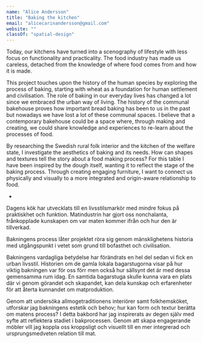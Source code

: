 ```yaml
---
name: "Alice Andersson"
title: "Baking the kitchen"
email: "alicecarinandersson@gmail.com"
website: ""
classOf: "spatial-design"
---
```









Today, our kitchens have turned into a scenography of lifestyle with less focus on functionality and practicality. The food industry has made us careless, detached from the knowledge of where food comes from and how it is made. 

This project touches upon the history of the human species by exploring the process of baking, starting with wheat as a foundation for human settlement and civilisation. The role of baking in our everyday lives has changed a lot since we embraced the urban way of living. The history of the communal bakehouse proves how important bread baking has been to us in the past but nowadays we have lost a lot of these communal spaces. I believe that a contemporary bakehouse could be a space where, through making and creating, we could share knowledge and experiences to re-learn about the processes of food.

By researching the Swedish rural folk interior and the kitchen of the welfare state, I investigate the aesthetics of baking and its needs. How can shapes and textures tell the story about a food making process? For this table I have been inspired by the dough itself, wanting it to reflect the stage of the baking process. Through creating engaging furniture, I want to connect us physically and visually to a more integrated and origin-aware relationship to food.

-

Dagens kök har utvecklats till en livsstilsmarkör med mindre fokus på praktiskhet och funktion. Matindustrin har gjort oss nonchalanta, frånkopplade kunskapen om var maten kommer ifrån och hur den är tillverkad.

Bakningens process låter projektet röra sig genom mänsklighetens historia med utgångspunkt i vetet som grund till bofasthet och civilisation.

Bakningens vardagliga betydelse har förändrats en hel del sedan vi fick en urban livsstil. Historien om de gamla lokala bagarstugorna visar på hur viktig bakningen var för oss förr men också hur sällsynt det är med dessa gemensamma rum idag. En samtida bagarstuga skulle kunna vara en plats där vi genom görandet och skapandet, kan dela kunskap och erfarenheter för att återta kunnandet om matproduktion.

Genom att undersöka allmogetraditionens interiörer samt folkhemsköket, utforskar jag bakningens estetik och behov; hur kan form och textur berätta om matens process? I detta bakbord har jag inspirerats av degen själv med syfte att reflektera stadiet i bakprocessen. Genom att skapa engagerande möbler vill jag koppla oss kroppsligt och visuellt till en mer integrerad och ursprungsmedveten relation till mat.

<ImageZoom 
  preview={preview11}
  zoom={zoom1}
  caption="Baking the kitchen – Exhibition <br> Photo: Sanna Lindberg"
/>

<ImageZoom 
  preview={preview13}
  zoom={zoom3}
  caption="Detail <br> Photo: Sanna Lindberg"
/>

<ImageZoom 
  preview={preview14}
  zoom={zoom14}
  caption="Doughy <br> Photo: Sanna Lindberg"
/>

<ImageZoom 
  preview={preview15}
  zoom={zoom15}
  caption="Material sample <br> Photo: Sanna Lindberg"
/>

<ImageZoom 
  preview={preview16}
  zoom={zoom16}
  caption="Furniture concept <br> Photo: Sanna Lindberg"
/>

<ImageZoom 
  preview={preview17}
  zoom={zoom17}
  caption="Exhibition <br> Photo: Sanna Lindberg"
/>